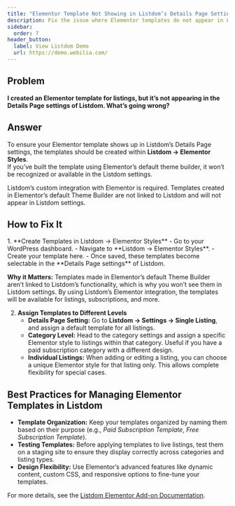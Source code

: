 ```yaml
---
title: "Elementor Template Not Showing in Listdom’s Details Page Settings"
description: Fix the issue where Elementor templates do not appear in Listdom’s Details Page settings.
sidebar:
  order: 7
header_button:
  label: View Listdom Demo
  url: https://demo.webilia.com/
---
```



## Problem

**I created an Elementor template for listings, but it’s not appearing in the Details Page settings of Listdom. What’s going wrong?**

## Answer

To ensure your Elementor template shows up in Listdom’s Details Page settings, the templates should be created within **Listdom → Elementor Styles**.  
If you’ve built the template using Elementor’s default theme builder, it won’t be recognized or available in the Listdom settings.

<Aside type="note">
Listdom’s custom integration with Elementor is required. Templates created in Elementor’s default Theme Builder are not linked to Listdom and will not appear in Listdom settings.
</Aside>

## How to Fix It

<Steps>
1. **Create Templates in Listdom → Elementor Styles**  
   - Go to your WordPress dashboard.  
   - Navigate to **Listdom → Elementor Styles**.  
   - Create your template here.  
   - Once saved, these templates become selectable in the **Details Page settings** of Listdom.  

   **Why it Matters:** Templates made in Elementor’s default Theme Builder aren’t linked to Listdom’s functionality, which is why you won’t see them in Listdom settings. By using Listdom’s Elementor integration, the templates will be available for listings, subscriptions, and more.  

2. **Assign Templates to Different Levels**  
   - **Details Page Setting:** Go to **Listdom → Settings → Single Listing**, and assign a default template for all listings.  
   - **Category Level:** Head to the category settings and assign a specific Elementor style to listings within that category. Useful if you have a paid subscription category with a different design.  
   - **Individual Listings:** When adding or editing a listing, you can choose a unique Elementor style for that listing only. This allows complete flexibility for special cases.  
</Steps>

## Best Practices for Managing Elementor Templates in Listdom

- **Template Organization:** Keep your templates organized by naming them based on their purpose (e.g., *Paid Subscription Template*, *Free Subscription Template*).  
- **Testing Templates:** Before applying templates to live listings, test them on a staging site to ensure they display correctly across categories and listing types.  
- **Design Flexibility:** Use Elementor’s advanced features like dynamic content, custom CSS, and responsive options to fine-tune your templates.  

For more details, see the [Listdom Elementor Add-on Documentation](/listdom/addons/elementor/).
